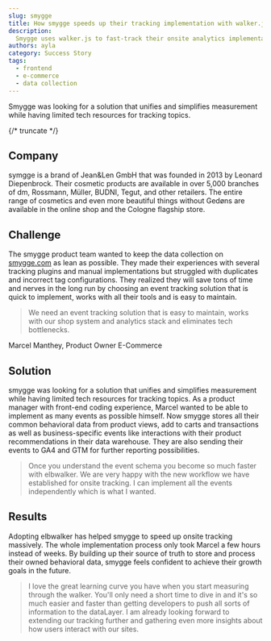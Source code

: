 ```yaml
---
slug: smygge
title: How smygge speeds up their tracking implementation with walker.js
description:
  Smygge uses walker.js to fast-track their onsite analytics implementation.
authors: ayla
category: Success Story
tags:
  - frontend
  - e-commerce
  - data collection
---
```


Smygge was looking for a solution that unifies and simplifies measurement while
having limited tech resources for tracking topics.

{/* truncate */}

## Company

symgge is a brand of Jean&Len GmbH that was founded in 2013 by Leonard
Diepenbrock. Their cosmetic products are available in over 5,000 branches of dm,
Rossmann, Müller, BUDNI, Tegut, and other retailers. The entire range of
cosmetics and even more beautiful things without Gedøns are available in the
online shop and the Cologne flagship store.

## Challenge

The smygge product team wanted to keep the data collection on
[smygge.com](https://smygge.com/) as lean as possible. They made their
experiences with several tracking plugins and manual implementations but
struggled with duplicates and incorrect tag configurations. They realized they
will save tons of time and nerves in the long run by choosing an event tracking
solution that is quick to implement, works with all their tools and is easy to
maintain.

> We need an event tracking solution that is easy to maintain, works with our
> shop system and analytics stack and eliminates tech bottlenecks.

<figcaption>Marcel Manthey, Product Owner E-Commerce</figcaption>

## Solution

smygge was looking for a solution that unifies and simplifies measurement while
having limited tech resources for tracking topics. As a product manager with
front-end coding experience, Marcel wanted to be able to implement as many
events as possible himself. Now smygge stores all their common behavioral data
from product views, add to carts and transactions as well as business-specific
events like interactions with their product recommendations in their data
warehouse. They are also sending their events to GA4 and GTM for further
reporting possibilities.

> Once you understand the event schema you become so much faster with elbwalker.
> We are very happy with the new workflow we have established for onsite
> tracking. I can implement all the events independently which is what I wanted.

## Results

Adopting elbwalker has helped smygge to speed up onsite tracking massively. The
whole implementation process only took Marcel a few hours instead of weeks. By
building up their source of truth to store and process their owned behavioral
data, smygge feels confident to achieve their growth goals in the future.

> I love the great learning curve you have when you start measuring through the
> walker. You'll only need a short time to dive in and it's so much easier and
> faster than getting developers to push all sorts of information to the
> dataLayer. I am already looking forward to extending our tracking further and
> gathering even more insights about how users interact with our sites.
